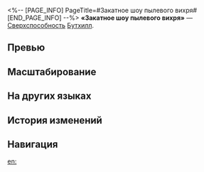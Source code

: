 <%-- [PAGE_INFO]
PageTitle=#Закатное шоу пылевого вихря#
[END_PAGE_INFO] --%>
{{Навык Инфобокс
|Название         = Закатное шоу пылевого вихря
|Изображение      = Навык Закатное шоу пылевого вихря.png
|Персонаж         = Бутхилл
|Тип              = Сверхспособность
|Тэг              = Одиночная атака
|УронСтойк        = 30
|ЭнергияГен       = 5
|Энергия          = 115
|Длительность     = 
|Описание         = Добавляет выбранному противнику физическую уязвимость на 2 хода.<br />Также наносит этой цели физический урон, равный {{Цвет|Выделенный|240%—432%}} от силы атаки Бутхилла, и {{Доп эффект|задерживает её действие}} на {{Цвет|Выделенный|30%—42%}}.
|Свойство1        = 
|Масштабирование1 = 
}}
'''«Закатное шоу пылевого вихря»''' — [[Сверхспособность]] [[Бутхилл]].

==Превью==
{{Превью
|Файл = Закатное шоу пылевого вихря Превью
}}

==Масштабирование==
{{Масштабирование навыка|тип=Сверхспособность
|240%;256%;272%;288%;304%;320%;340%;360%;380%;400%;416%;432%;448%;464%;480%
|30%;31%;32%;33%;34%;35%;36.25%;37.5%;38.75%;40%;41%;42%;43%;44%;45%
}}

==На других языках==
{{На других языках
|en   = Dust Devil's Sunset Rodeo
|zhs  = 尘魔舞者的日落秀
|zht  = 塵魔舞者的日落秀
|ja   = ダストデビル・ダンサー
|ko   = 더스트 데빌의 선셋 로데오
|es   = Rodeo vespertino del diablo de polvo
|fr   = Crépuscule des plaines du sud
|ru   = Закатное шоу пылевого вихря
|th   = Dust Devil's Sunset Rodeo
|vi   = Buổi Tranh Tài Hoàng Hôn Của Vũ Công Quỷ Bụi
|de   = Staubteufels Tanz bei Sonnenuntergang
|id   = Dust Devil's Sunset Rodeo
|pt   = Rodeio Crepuscular do Demônio da Areia
}}

==История изменений==
{{История изменений|3.5}}

==Навигация==
{{Навык Навбокс|Бутхилл}}

[[en:]]